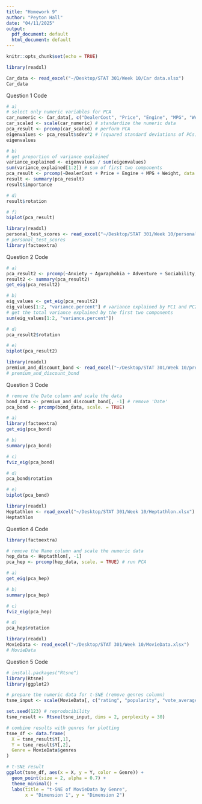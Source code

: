 ```yaml
---
title: "Homework 9"
author: "Peyton Hall"
date: "04/11/2025"
output:
  pdf_document: default
  html_document: default
---
```


```r
knitr::opts_chunk$set(echo = TRUE)
```

```r
library(readxl)
```

```r
Car_data <- read_excel("~/Desktop/STAT 301/Week 10/Car data.xlsx")
Car_data
```

Question 1 Code
```r
# a)
# select only numeric variables for PCA
car_numeric <- Car_data[, c("DealerCost", "Price", "Engine", "MPG", "Weight")]
car_scaled <- scale(car_numeric) # standardize the numeric data
pca_result <- prcomp(car_scaled) # perform PCA
eigenvalues <- pca_result$sdev^2 # (squared standard deviations of PCs)
eigenvalues

# b)
# get proportion of variance explained
variance_explained <- eigenvalues / sum(eigenvalues)
sum(variance_explained[1:2]) # sum of first two components
pca_result <- prcomp(~DealerCost + Price + Engine + MPG + Weight, data = Car_data, scale = TRUE)
result <- summary(pca_result)
result$importance

# d)
result$rotation

# f) 
biplot(pca_result)
```

```r
library(readxl)
personal_test_scores <- read_excel("~/Desktop/STAT 301/Week 10/personal test scores.xlsx")
# personal_test_scores
library(factoextra)
```

Question 2 Code
```r
# a)
pca_result2 <- prcomp(~Anxiety + Agoraphobia + Adventure + Sociability, data = personal_test_scores, scale = TRUE)
result2 <- summary(pca_result2)
get_eig(pca_result2)

# b)
eig_values <- get_eig(pca_result2)
eig_values[1:2, "variance.percent"] # variance explained by PC1 and PC2
# get the total variance explained by the first two components
sum(eig_values[1:2, "variance.percent"])

# d)
pca_result2$rotation

# e)
biplot(pca_result2)
```

```r
library(readxl)
premium_and_discount_bond <- read_excel("~/Desktop/STAT 301/Week 10/premium and discount bond.xlsx")
# premium_and_discount_bond
```

Question 3 Code
```r
# remove the Date column and scale the data
bond_data <- premium_and_discount_bond[, -1] # remove 'Date'
pca_bond <- prcomp(bond_data, scale. = TRUE)

# a)
library(factoextra)
get_eig(pca_bond)

# b)
summary(pca_bond)

# c)
fviz_eig(pca_bond)

# d)
pca_bond$rotation

# e)
biplot(pca_bond)
```

```r
library(readxl)
Heptathlon <- read_excel("~/Desktop/STAT 301/Week 10/Heptathlon.xlsx")
Heptathlon
```

Question 4 Code
```r
library(factoextra)

# remove the Name column and scale the numeric data
hep_data <- Heptathlon[, -1]
pca_hep <- prcomp(hep_data, scale. = TRUE) # run PCA

# a)
get_eig(pca_hep)

# b)
summary(pca_hep)

# c)
fviz_eig(pca_hep)

# d)
pca_hep$rotation
```

```r
library(readxl)
MovieData <- read_excel("~/Desktop/STAT 301/Week 10/MovieData.xlsx")
# MovieData
```

Question 5 Code
```r
# install.packages("Rtsne")
library(Rtsne)
library(ggplot2)

# prepare the numeric data for t-SNE (remove genres column)
tsne_input <- scale(MovieData[, c("rating", "popularity", "vote_average")])

set.seed(123) # reproducibility
tsne_result <- Rtsne(tsne_input, dims = 2, perplexity = 30)

# combine results with genres for plotting
tsne_df <- data.frame(
  X = tsne_result$Y[,1],
  Y = tsne_result$Y[,2],
  Genre = MovieData$genres
)

# t-SNE result
ggplot(tsne_df, aes(x = X, y = Y, color = Genre)) +
  geom_point(size = 2, alpha = 0.7) +
  theme_minimal() +
  labs(title = "t-SNE of MovieData by Genre",
       x = "Dimension 1", y = "Dimension 2")
```



